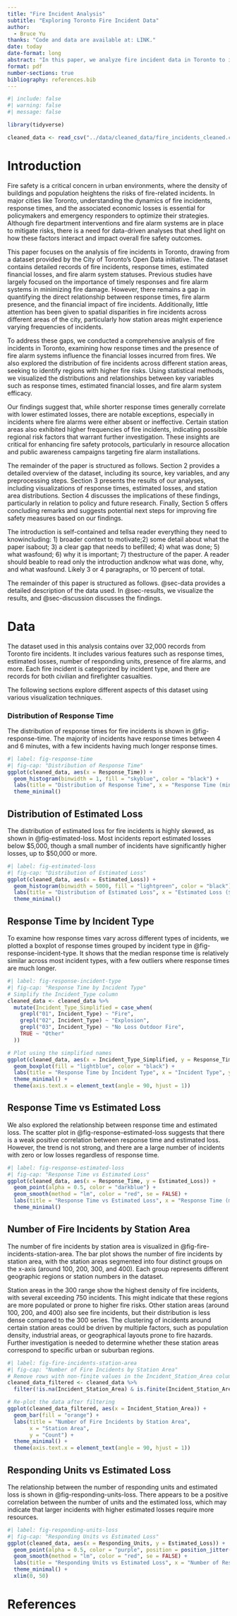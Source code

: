 ```yaml
---
title: "Fire Incident Analysis"
subtitle: "Exploring Toronto Fire Incident Data"
author: 
  - Bruce Yu
thanks: "Code and data are available at: LINK."
date: today
date-format: long
abstract: "In this paper, we analyze fire incident data in Toronto to identify patterns and relationships between response times, estimated losses, and various incident characteristics. Using visualization techniques, we provide insights into key metrics such as incident type, response time, and resource allocation."
format: pdf
number-sections: true
bibliography: references.bib
---
```


```r
#| include: false
#| warning: false
#| message: false

library(tidyverse)

cleaned_data <- read_csv("../data/cleaned_data/fire_incidents_cleaned.csv")
```


# Introduction

Fire safety is a critical concern in urban environments, where the density of buildings and population heightens the risks of fire-related incidents. In major cities like Toronto, understanding the dynamics of fire incidents, response times, and the associated economic losses is essential for policymakers and emergency responders to optimize their strategies. Although fire department interventions and fire alarm systems are in place to mitigate risks, there is a need for data-driven analyses that shed light on how these factors interact and impact overall fire safety outcomes.

This paper focuses on the analysis of fire incidents in Toronto, drawing from a dataset provided by the City of Toronto’s Open Data initiative. The dataset contains detailed records of fire incidents, response times, estimated financial losses, and fire alarm system statuses. Previous studies have largely focused on the importance of timely responses and fire alarm systems in minimizing fire damage. However, there remains a gap in quantifying the direct relationship between response times, fire alarm presence, and the financial impact of fire incidents. Additionally, little attention has been given to spatial disparities in fire incidents across different areas of the city, particularly how station areas might experience varying frequencies of incidents.

To address these gaps, we conducted a comprehensive analysis of fire incidents in Toronto, examining how response times and the presence of fire alarm systems influence the financial losses incurred from fires. We also explored the distribution of fire incidents across different station areas, seeking to identify regions with higher fire risks. Using statistical methods, we visualized the distributions and relationships between key variables such as response times, estimated financial losses, and fire alarm system efficacy.

Our findings suggest that, while shorter response times generally correlate with lower estimated losses, there are notable exceptions, especially in incidents where fire alarms were either absent or ineffective. Certain station areas also exhibited higher frequencies of fire incidents, indicating possible regional risk factors that warrant further investigation. These insights are critical for enhancing fire safety protocols, particularly in resource allocation and public awareness campaigns targeting fire alarm installations.

The remainder of the paper is structured as follows. Section 2 provides a detailed overview of the dataset, including its source, key variables, and any preprocessing steps. Section 3 presents the results of our analyses, including visualizations of response times, estimated losses, and station area distributions. Section 4 discusses the implications of these findings, particularly in relation to policy and future research. Finally, Section 5 offers concluding remarks and suggests potential next steps for improving fire safety measures based on our findings.

The introduction is self-contained and tellsa reader everything they need to knowincluding: 1) broader context to motivate;2) some detail about what the paper isabout; 3) a clear gap that needs to befilled; 4) what was done; 5) what wasfound; 6) why it is important; 7) thestructure of the paper. A reader should beable to read only the introduction andknow what was done, why, and what wasfound. Likely 3 or 4 paragraphs, or 10 percent of total.

The remainder of this paper is structured as follows. @sec-data provides a detailed description of the data used. In @sec-results, we visualize the results, and @sec-discussion discusses the findings.


# Data {#sec-data}

The dataset used in this analysis contains over 32,000 records from Toronto fire incidents. It includes various features such as response times, estimated losses, number of responding units, presence of fire alarms, and more. Each fire incident is categorized by incident type, and there are records for both civilian and firefighter casualties.

The following sections explore different aspects of this dataset using various visualization techniques.

### Distribution of Response Time

The distribution of response times for fire incidents is shown in @fig-response-time. The majority of incidents have response times between 4 and 6 minutes, with a few incidents having much longer response times.


```r
#| label: fig-response-time
#| fig-cap: "Distribution of Response Time"
ggplot(cleaned_data, aes(x = Response_Time)) +
  geom_histogram(binwidth = 1, fill = "skyblue", color = "black") +
  labs(title = "Distribution of Response Time", x = "Response Time (minutes)", y = "Count") +
  theme_minimal()
```

## Distribution of Estimated Loss
The distribution of estimated loss for fire incidents is highly skewed, as shown in @fig-estimated-loss. Most incidents report estimated losses below $5,000, though a small number of incidents have significantly higher losses, up to $50,000 or more.

```r
#| label: fig-estimated-loss
#| fig-cap: "Distribution of Estimated Loss"
ggplot(cleaned_data, aes(x = Estimated_Loss)) +
  geom_histogram(binwidth = 5000, fill = "lightgreen", color = "black") +
  labs(title = "Distribution of Estimated Loss", x = "Estimated Loss ($)", y = "Count") +
  theme_minimal()
```

## Response Time by Incident Type
To examine how response times vary across different types of incidents, we plotted a boxplot of response times grouped by incident type in @fig-response-incident-type. It shows that the median response time is relatively similar across most incident types, with a few outliers where response times are much longer.

```r
#| label: fig-response-incident-type
#| fig-cap: "Response Time by Incident Type"
# Simplify the Incident_Type column
cleaned_data <- cleaned_data %>%
  mutate(Incident_Type_Simplified = case_when(
    grepl("01", Incident_Type) ~ "Fire",
    grepl("02", Incident_Type) ~ "Explosion",
    grepl("03", Incident_Type) ~ "No Loss Outdoor Fire",
    TRUE ~ "Other"
  ))

# Plot using the simplified names
ggplot(cleaned_data, aes(x = Incident_Type_Simplified, y = Response_Time)) +
  geom_boxplot(fill = "lightblue", color = "black") +
  labs(title = "Response Time by Incident Type", x = "Incident Type", y = "Response Time (minutes)") +
  theme_minimal() +
  theme(axis.text.x = element_text(angle = 90, hjust = 1))


```

## Response Time vs Estimated Loss
We also explored the relationship between response time and estimated loss. The scatter plot in @fig-response-estimated-loss suggests that there is a weak positive correlation between response time and estimated loss. However, the trend is not strong, and there are a large number of incidents with zero or low losses regardless of response time.

```r
#| label: fig-response-estimated-loss
#| fig-cap: "Response Time vs Estimated Loss"
ggplot(cleaned_data, aes(x = Response_Time, y = Estimated_Loss)) +
  geom_point(alpha = 0.5, color = "darkblue") +
  geom_smooth(method = "lm", color = "red", se = FALSE) +
  labs(title = "Response Time vs Estimated Loss", x = "Response Time (minutes)", y = "Estimated Loss ($)") +
  theme_minimal()

```


## Number of Fire Incidents by Station Area
The number of fire incidents by station area is visualized in @fig-fire-incidents-station-area. The bar plot shows the number of fire incidents by station area, with the station areas segmented into four distinct groups on the x-axis (around 100, 200, 300, and 400). Each group represents different geographic regions or station numbers in the dataset.

Station areas in the 300 range show the highest density of fire incidents, with several exceeding 750 incidents. This might indicate that these regions are more populated or prone to higher fire risks.
Other station areas (around 100, 200, and 400) also see fire incidents, but their distribution is less dense compared to the 300 series.
The clustering of incidents around certain station areas could be driven by multiple factors, such as population density, industrial areas, or geographical layouts prone to fire hazards. Further investigation is needed to determine whether these station areas correspond to specific urban or suburban regions.

```r
#| label: fig-fire-incidents-station-area
#| fig-cap: "Number of Fire Incidents by Station Area"
# Remove rows with non-finite values in the Incident_Station_Area column
cleaned_data_filtered <- cleaned_data %>%
  filter(!is.na(Incident_Station_Area) & is.finite(Incident_Station_Area))

# Re-plot the data after filtering
ggplot(cleaned_data_filtered, aes(x = Incident_Station_Area)) +
  geom_bar(fill = "orange") +
  labs(title = "Number of Fire Incidents by Station Area", 
       x = "Station Area", 
       y = "Count") +
  theme_minimal() +
  theme(axis.text.x = element_text(angle = 90, hjust = 1))

```
## Responding Units vs Estimated Loss
The relationship between the number of responding units and estimated loss is shown in @fig-responding-units-loss. There appears to be a positive correlation between the number of units and the estimated loss, which may indicate that larger incidents with higher estimated losses require more resources.

```r
#| label: fig-responding-units-loss
#| fig-cap: "Responding Units vs Estimated Loss"
ggplot(cleaned_data, aes(x = Responding_Units, y = Estimated_Loss)) +
  geom_point(alpha = 0.5, color = "purple", position = position_jitter(width = 0.2, height = 500)) +
  geom_smooth(method = "lm", color = "red", se = FALSE) +
  labs(title = "Responding Units vs Estimated Loss", x = "Number of Responding Units", y = "Estimated Loss ($)") +
  theme_minimal() +
  xlim(0, 50)

```


# References



